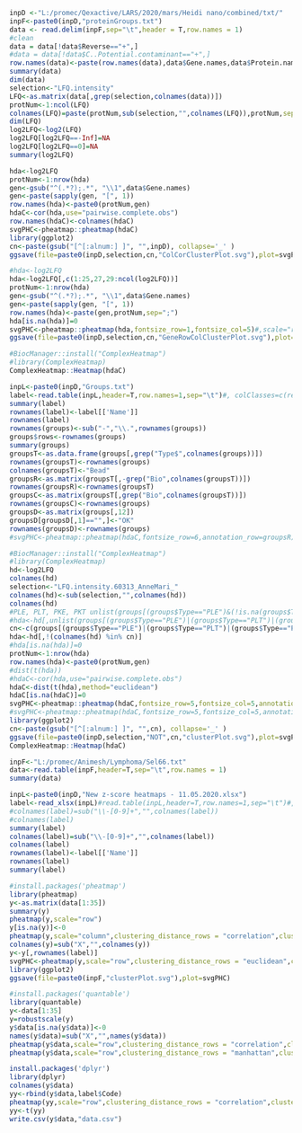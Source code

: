 ```r
inpD <-"L:/promec/Qexactive/LARS/2020/mars/Heidi nano/combined/txt/"
inpF<-paste0(inpD,"proteinGroups.txt")
data <- read.delim(inpF,sep="\t",header = T,row.names = 1)
#clean
data = data[!data$Reverse=="+",]
#data = data[!data$C..Potential.contaminant=="+",]
row.names(data)<-paste(row.names(data),data$Gene.names,data$Protein.names,sep=";;")
summary(data)
dim(data)
selection<-"LFQ.intensity"
LFQ<-as.matrix(data[,grep(selection,colnames(data))])
protNum<-1:ncol(LFQ)
colnames(LFQ)=paste(protNum,sub(selection,"",colnames(LFQ)),protNum,sep="_")
dim(LFQ)
log2LFQ<-log2(LFQ)
log2LFQ[log2LFQ==-Inf]=NA
log2LFQ[log2LFQ==0]=NA
summary(log2LFQ)
```

```r
hda<-log2LFQ
protNum<-1:nrow(hda)
gen<-gsub("^(.*?);.*", "\\1",data$Gene.names)
gen<-paste(sapply(gen, "[", 1))
row.names(hda)<-paste0(protNum,gen)
hdaC<-cor(hda,use="pairwise.complete.obs")
row.names(hdaC)<-colnames(hdaC)
svgPHC<-pheatmap::pheatmap(hdaC)
library(ggplot2)
cn<-paste(gsub("[^[:alnum:] ]", "",inpD), collapse='_' )
ggsave(file=paste0(inpD,selection,cn,"ColCorClusterPlot.svg"),plot=svgPHC) 
```

```r
#hda<-log2LFQ
hda<-log2LFQ[,c(1:25,27,29:ncol(log2LFQ))]
protNum<-1:nrow(hda)
gen<-gsub("^(.*?);.*", "\\1",data$Gene.names)
gen<-paste(sapply(gen, "[", 1))
row.names(hda)<-paste(gen,protNum,sep=";")
hda[is.na(hda)]=0
svgPHC<-pheatmap::pheatmap(hda,fontsize_row=1,fontsize_col=5)#,scale="row",clustering_distance_rows = "euclidean",clustering_distance_cols = "euclidean",annotation_col = label,fontsize_row=5,fontsize_col=5)
ggsave(file=paste0(inpD,selection,cn,"GeneRowColClusterPlot.svg"),plot=svgPHC) 
```


```r
#BiocManager::install("ComplexHeatmap")
#library(ComplexHeatmap)
ComplexHeatmap::Heatmap(hdaC)
```

```r
inpL<-paste0(inpD,"Groups.txt")
label<-read.table(inpL,header=T,row.names=1,sep="\t")#, colClasses=c(rep("factor",3)))
summary(label)
rownames(label)<-label[['Name']]
rownames(label)
rownames(groups)<-sub("-","\\.",rownames(groups))
groups$rows<-rownames(groups)
summary(groups)
groupsT<-as.data.frame(groups[,grep("Type$",colnames(groups))])
rownames(groupsT)<-rownames(groups)
colnames(groupsT)<-"Bead"
groupsR<-as.matrix(groupsT[,-grep("Bio",colnames(groupsT))])
rownames(groupsR)<-rownames(groupsT)
groupsC<-as.matrix(groupsT[,grep("Bio",colnames(groupsT))])
rownames(groupsC)<-rownames(groups)
groupsD<-as.matrix(groups[,12])
groupsD[groupsD[,1]=="",]<-"OK"
rownames(groupsD)<-rownames(groups)
#svgPHC<-pheatmap::pheatmap(hdaC,fontsize_row=6,annotation_row=groupsR)
```

```r
#BiocManager::install("ComplexHeatmap")
#library(ComplexHeatmap)
hd<-log2LFQ
colnames(hd)
selection<-"LFQ.intensity.60313_AnneMari_"
colnames(hd)<-sub(selection,"",colnames(hd))
colnames(hd)
#PLE, PLT, PKE, PKT unlist(groups[(groups$Type=="PLE")&(!is.na(groups$Type)),1])
#hda<-hd[,unlist(groups[(groups$Type=="PLE")|(groups$Type=="PLT")|(groups$Type=="PKE")|(groups$Type=="PKT"),13])]
cn<-c(groups[(groups$Type=="PLE")|(groups$Type=="PLT")|(groups$Type=="PKE")|(groups$Type=="PKT"),13])
hda<-hd[,!(colnames(hd) %in% cn)]
#hda[is.na(hda)]=0
protNum<-1:nrow(hda)
row.names(hda)<-paste0(protNum,gen)
#dist(t(hda))
#hdaC<-cor(hda,use="pairwise.complete.obs")
hdaC<-dist(t(hda),method="euclidean")
hdaC[is.na(hdaC)]=0
svgPHC<-pheatmap::pheatmap(hdaC,fontsize_row=5,fontsize_col=5,annotation_row=groupsT,annotation_col=groupsT)
#svgPHC<-pheatmap::pheatmap(hdaC,fontsize_row=5,fontsize_col=5,annotation_row=groupsD,annotation_col=groupsD)
library(ggplot2)
cn<-paste(gsub("[^[:alnum:] ]", "",cn), collapse='_' )
ggsave(file=paste0(inpD,selection,"NOT",cn,"clusterPlot.svg"),plot=svgPHC) 
ComplexHeatmap::Heatmap(hdaC)
```

```r
inpF<-"L:/promec/Animesh/Lymphoma/Sel66.txt"
data<-read.table(inpF,header=T,sep="\t",row.names = 1)
summary(data)
```

```r
inpL<-paste0(inpD,"New z-score heatmaps - 11.05.2020.xlsx")
label<-read_xlsx(inpL)#read.table(inpL,header=T,row.names=1,sep="\t")#, colClasses=c(rep("factor",3)))
#colnames(label)=sub("\\-[0-9]+","",colnames(label))
#colnames(label)
summary(label)
colnames(label)=sub("\\-[0-9]+","",colnames(label))
colnames(label)
rownames(label)<-label[['Name']]
rownames(label)
summary(label)
```

```r
#install.packages('pheatmap')
library(pheatmap)
y<-as.matrix(data[1:35])
summary(y)
pheatmap(y,scale="row")
y[is.na(y)]<-0
pheatmap(y,scale="column",clustering_distance_rows = "correlation",clustering_distance_cols = "correlation")
colnames(y)=sub("X","",colnames(y))
y<-y[,rownames(label)]
svgPHC<-pheatmap(y,scale="row",clustering_distance_rows = "euclidean",clustering_distance_cols = "euclidean",annotation_col = label,fontsize_row=5,fontsize_col=5)
library(ggplot2)
ggsave(file=paste0(inpF,"clusterPlot.svg"),plot=svgPHC)
```

```r
#install.packages('quantable')
library(quantable)
y<-data[1:35]
y=robustscale(y)
y$data[is.na(y$data)]<-0
names(y$data)=sub("X","",names(y$data))
pheatmap(y$data,scale="row",clustering_distance_rows = "correlation",clustering_distance_cols = "correlation",fontsize_row=6)
pheatmap(y$data,scale="row",clustering_distance_rows = "manhattan",clustering_distance_cols = "manhattan",fontsize_row=6,annotation_col = label)
```


```r
install.packages('dplyr')
library(dplyr)
colnames(y$data)
yy<-rbind(y$data,label$Code)
pheatmap(yy,scale="row",clustering_distance_rows = "correlation",clustering_distance_cols = "correlation",fontsize_row=6)
yy<-t(yy)
write.csv(y$data,"data.csv")
```

